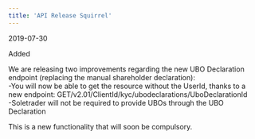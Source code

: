 ```yaml
---
title: 'API Release Squirrel'  
---
```

<span class="date">2019-07-30</span>  
  
  
<div class="pill pill-green">Added</div>  
  

We are releasing two improvements regarding the new UBO Declaration endpoint (replacing the manual shareholder declaration):  
-You will now be able to get the resource without the UserId, thanks to a new endpoint: GET/v2.01/ClientId/kyc/ubodeclarations/UboDeclarationId  
-Soletrader will not be required to provide UBOs through the UBO Declaration  

This is a new functionality that will soon be compulsory.